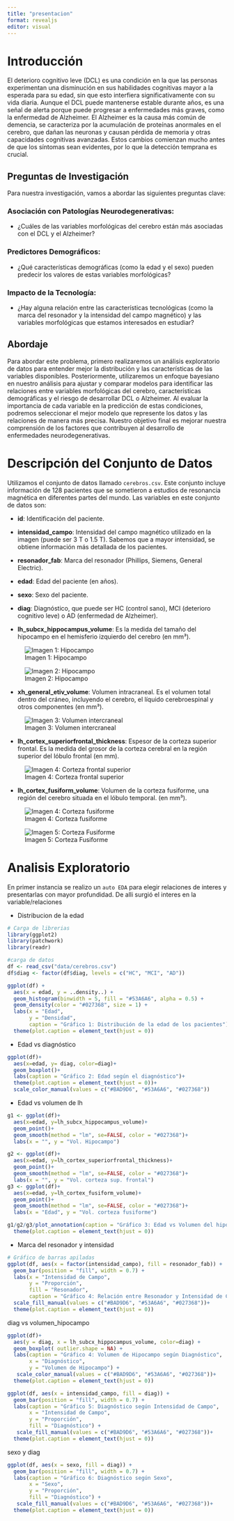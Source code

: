 ```yaml
---
title: "presentacion"
format: revealjs
editor: visual
---
```


# Introducción

El deterioro cognitivo leve (DCL) es una condición en la que las personas experimentan una disminución en sus habilidades cognitivas mayor a la esperada para su edad, sin que esto interfiera significativamente con su vida diaria. Aunque el DCL puede mantenerse estable durante años, es una señal de alerta porque puede progresar a enfermedades más graves, como la enfermedad de Alzheimer. El Alzheimer es la causa más común de demencia, se caracteriza por la acumulación de proteínas anormales en el cerebro, que dañan las neuronas y causan pérdida de memoria y otras capacidades cognitivas avanzadas. Estos cambios comienzan mucho antes de que los síntomas sean evidentes, por lo que la detección temprana es crucial.

## Preguntas de Investigación

Para nuestra investigación, vamos a abordar las siguientes preguntas clave:

### Asociación con Patologías Neurodegenerativas:

-   ¿Cuáles de las variables morfológicas del cerebro están más asociadas con el DCL y el Alzheimer?

### Predictores Demográficos:

-   ¿Qué características demográficas (como la edad y el sexo) pueden predecir los valores de estas variables morfológicas?

### Impacto de la Tecnología:

-   ¿Hay alguna relación entre las características tecnológicas (como la marca del resonador y la intensidad del campo magnético) y las variables morfológicas que estamos interesados en estudiar?

## Abordaje

Para abordar este problema, primero realizaremos un análisis exploratorio de datos para entender mejor la distribución y las características de las variables disponibles. Posteriormente, utilizaremos un enfoque bayesiano en nuestro análisis para ajustar y comparar modelos para identificar las relaciones entre variables morfológicas del cerebro, características demográficas y el riesgo de desarrollar DCL o Alzheimer. Al evaluar la importancia de cada variable en la predicción de estas condiciones, podremos seleccionar el mejor modelo que represente los datos y las relaciones de manera más precisa. Nuestro objetivo final es mejorar nuestra comprensión de los factores que contribuyen al desarrollo de enfermedades neurodegenerativas.

# Descripción del Conjunto de Datos

Utilizamos el conjunto de datos llamado `cerebros.csv`. Este conjunto incluye información de 128 pacientes que se sometieron a estudios de resonancia magnética en diferentes partes del mundo. Las variables en este conjunto de datos son:

-   **id**: Identificación del paciente.

-   **intensidad_campo**: Intensidad del campo magnético utilizado en la imagen (puede ser 3 T o 1.5 T). Sabemos que a mayor intensidad, se obtiene información más detallada de los pacientes.

-   **resonador_fab**: Marca del resonador (Phillips, Siemens, General Electric).

-   **edad**: Edad del paciente (en años).

-   **sexo**: Sexo del paciente.

-   **diag**: Diagnóstico, que puede ser HC (control sano), MCI (deterioro cognitivo leve) o AD (enfermedad de Alzheimer).

-   **lh_subcx_hippocampus_volume**: Es la medida del tamaño del hipocampo en el hemisferio izquierdo del cerebro (en mm³).

![Imagen 1: Hipocampo](img/Hipocampo.png)

![Imagen 2: Hipocampo](img/Hipocampo2.png)

-   **xh_general_etiv_volume**: Volumen intracraneal. Es el volumen total dentro del cráneo, incluyendo el cerebro, el líquido cerebroespinal y otros componentes (en mm³).

![Imagen 3: Volumen intercraneal](img/cerebro.png)

-   **lh_cortex_superiorfrontal_thickness**: Espesor de la corteza superior frontal. Es la medida del grosor de la corteza cerebral en la región superior del lóbulo frontal (en mm).

![Imagen 4: Corteza frontal superior](img/corteza_frontal_superior.png)

-   **lh_cortex_fusiform_volume**: Volumen de la corteza fusiforme, una región del cerebro situada en el lóbulo temporal. (en mm³).

![Imagen 4: Corteza fusiforme](img/fusiforme1.png)

![Imagen 5: Corteza Fusiforme](img/fusiforme2.png)

# Analisis Exploratorio

En primer instancia se realizo un `auto EDA` para elegir relaciones de interes y presentarlas con mayor profundidad. De alli surgió el interes en la variable/relaciones

-   Distribucion de la edad

```r
# Carga de librerias
library(ggplot2)
library(patchwork)
library(readr)

#carga de datos
df <- read_csv("data/cerebros.csv")
df$diag <- factor(df$diag, levels = c("HC", "MCI", "AD"))
```

```r
ggplot(df) +
  aes(x = edad, y = ..density..) +
  geom_histogram(binwidth = 5, fill = "#53A6A6", alpha = 0.5) +
  geom_density(color = "#027368", size = 1) +
  labs(x = "Edad",
       y = "Densidad",
       caption = "Gráfico 1: Distribución de la edad de los pacientes") +
  theme(plot.caption = element_text(hjust = 0))
```

-   Edad vs diagnóstico

```r
ggplot(df)+
  aes(x=edad, y= diag, color=diag)+
  geom_boxplot()+
  labs(caption = "Gráfico 2: Edad según el diagnóstico")+
  theme(plot.caption = element_text(hjust = 0))+
  scale_color_manual(values = c("#BAD9D6", "#53A6A6", "#027368"))
```

-   Edad vs volumen de lh

```r
g1 <- ggplot(df)+
  aes(x=edad, y=lh_subcx_hippocampus_volume)+
  geom_point()+
  geom_smooth(method = "lm", se=FALSE, color = "#027368")+
  labs(x = "", y = "Vol. Hipocampo")

g2 <- ggplot(df)+
  aes(x=edad, y=lh_cortex_superiorfrontal_thickness)+
  geom_point()+
  geom_smooth(method = "lm", se=FALSE, color = "#027368")+
  labs(x = "", y = "Vol. corteza sup. frontal")
g3 <- ggplot(df)+
  aes(x=edad, y=lh_cortex_fusiform_volume)+
  geom_point()+
  geom_smooth(method = "lm", se=FALSE, color = "#027368")+
  labs(x = "Edad", y = "Vol. corteza fusiforme")

```


```r
g1/g2/g3/plot_annotation(caption = "Gráfico 3: Edad vs Volumen del hipocampo, de la corteza superior frontal y de la corteza fusiforme")&
  theme(plot.caption = element_text(hjust = 0))
```

-   Marca del resonador y intensidad

```r
# Gráfico de barras apiladas
ggplot(df, aes(x = factor(intensidad_campo), fill = resonador_fab)) +
  geom_bar(position = "fill", width = 0.7) +
  labs(x = "Intensidad de Campo",
       y = "Proporción",
       fill = "Resonador",
       caption = "Gráfico 4: Relación entre Resonador y Intensidad de Campo") +
  scale_fill_manual(values = c("#BAD9D6", "#53A6A6", "#027368"))+
  theme(plot.caption = element_text(hjust = 0))
```

diag vs volumen_hipocampo

```r
ggplot(df)+
  aes(y = diag, x = lh_subcx_hippocampus_volume, color=diag) +
  geom_boxplot( outlier.shape = NA) +
  labs(caption = "Gráfico 4: Volumen de Hipocampo según Diagnóstico",
       x = "Diagnóstico",
       y = "Volumen de Hipocampo") +
   scale_color_manual(values = c("#BAD9D6", "#53A6A6", "#027368"))+
  theme(plot.caption = element_text(hjust = 0))
```

```r
ggplot(df, aes(x = intensidad_campo, fill = diag)) +
  geom_bar(position = "fill", width = 0.7) +
  labs(caption = "Gráfico 5: Diagnóstico según Intensidad de Campo",
       x = "Intensidad de Campo",
       y = "Proporción",
       fill = "Diagnóstico") +
   scale_fill_manual(values = c("#BAD9D6", "#53A6A6", "#027368"))+
  theme(plot.caption = element_text(hjust = 0))
```

sexo y diag

```r
ggplot(df, aes(x = sexo, fill = diag)) +
  geom_bar(position = "fill", width = 0.7) +
  labs(caption = "Gráfico 6: Diagnóstico según Sexo",
       x = "Sexo",
       y = "Proporción",
       fill = "Diagnóstico") +
   scale_fill_manual(values = c("#BAD9D6", "#53A6A6", "#027368"))+
  theme(plot.caption = element_text(hjust = 0))
```

